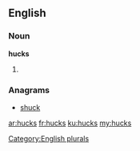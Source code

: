 ==English==

===Noun===
'''hucks'''

# {{plural of|huck}}

===Anagrams===
* [[shuck#English|shuck]]

[[Category:English plurals]]

[[ar:hucks]]
[[fr:hucks]]
[[ku:hucks]]
[[my:hucks]]